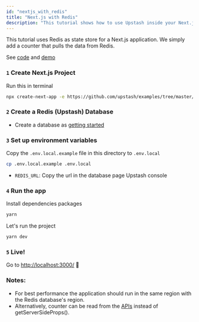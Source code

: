 ```yaml
---
id: "nextjs_with_redis"
title: "Next.js with Redis"
description: "This tutorial shows how to use Upstash inside your Next.js application."
---
```


This tutorial uses Redis as state store for a Next.js application. We simply add a counter that pulls the data from
Redis.

See [code](https://github.com/upstash/examples/tree/master/nextjs-with-redis) and [demo](https://nextjs-with-redis.vercel.app/)

### `1` Create Next.js Project

Run this in terminal

```bash
npx create-next-app -e https://github.com/upstash/examples/tree/master/nextjs-with-redis nextjs-with-redis
```

### `2` Create a Redis (Upstash) Database

- Create a database as [getting started](../overall/getstarted.md)

### `3` Set up environment variables

Copy the `.env.local.example` file in this directory to `.env.local`

```bash
cp .env.local.example .env.local
```

- `REDIS_URL`: Copy the url in the database page Upstash console



<IORedisNote />

### `4` Run the app

Install dependencies packages

```bash
yarn
```

Let's run the project

```bash
yarn dev
```

### `5` Live!
Go to [http://localhost:3000/](http://localhost:3000/) 🎉

### Notes:

- For best performance the application should run in the same region with the Redis database's region.
- Alternatively, counter can be read from the [APIs](https://nextjs.org/docs/api-routes/introduction) instead of
  getServerSideProps().
